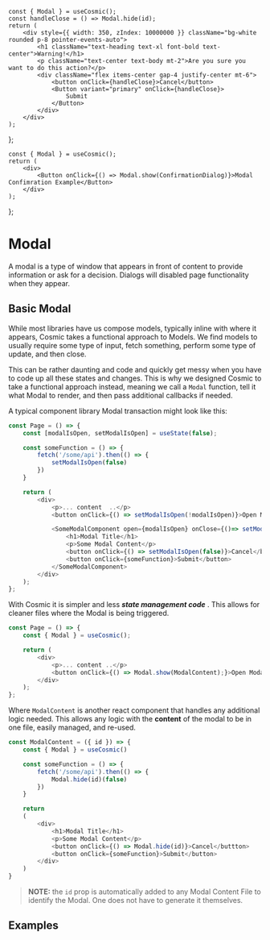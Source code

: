 
    const { Modal } = useCosmic();
    const handleClose = () => Modal.hide(id);
    return (
        <div style={{ width: 350, zIndex: 10000000 }} className="bg-white rounded p-8 pointer-events-auto">
            <h1 className="text-heading text-xl font-bold text-center">Warning!</h1>
            <p className="text-center text-body mt-2">Are you sure you want to do this action?</p>
            <div className="flex items-center gap-4 justify-center mt-6">
                <button onClick={handleClose}>Cancel</button>
                <Button variant="primary" onClick={handleClose}>
                    Submit
                </Button>
            </div>
        </div>
    );
};

    const { Modal } = useCosmic();
    return (
        <div>
            <Button onClick={() => Modal.show(ConfirmationDialog)}>Modal Confimration Example</Button>
        </div>
    );
};

<Meta title="Components/Modal" />

# Modal

A modal is a type of window that appears in front of content to provide information or ask for a decision. Dialogs will disabled page functionality when they appear.

## **Basic Modal**

While most libraries have us compose models, typically inline with where it appears, Cosmic takes a functional approach to Models.
We find models to usually require some type of input, fetch something, perform some type of update, and then close.

This can be rather daunting and code and quickly get messy when you have to code up all these states and changes. This is why we designed Cosmic to take a functional approach instead, meaning we call a `Modal` function, tell it what Modal to render, and then pass additional callbacks if needed.

A typical component library Modal transaction might look like this:

```javascript
const Page = () => {
    const [modalIsOpen, setModalIsOpen] = useState(false);

    const someFunction = () => {
        fetch('/some/api').then(() => {
            setModalIsOpen(false)
        })
    }

    return (
        <div>
            <p>... content  ..</p>
            <button onClick={() => setModalIsOpen(!modalIsOpen)}>Open Modal</button>

            <SomeModalComponent open={modalIsOpen} onClose={()=> setModalIsOpen(false)}>
                <h1>Modal Title</h1>
                <p>Some Modal Content</p>
                <button onClick={() => setModalIsOpen(false)}>Cancel</buttton>
                <button onClick={someFunction}>Submit</button>
            </SomeModalComponent>
        </div>
    );
};
```

With Cosmic it is simpler and less **_state management code_** . This allows for cleaner files where the Modal is being triggered.

```javascript
const Page = () => {
    const { Modal } = useCosmic();

    return (
        <div>
            <p>... content ..</p>
            <button onClick={() => Modal.show(ModalContent);}>Open Modal</button>
        </div>
    );
};
```

Where `ModalContent` is another react component that handles any additional logic needed. This allows any logic with the **content** of the modal to be in one file, easily managed, and re-used.

```javascript
const ModalContent = ({ id }) => {
    const { Modal } = useCosmic()

    const someFunction = () => {
        fetch('/some/api').then(() => {
            Modal.hide(id)(false)
        })
    }

    return
    (
        <div>
            <h1>Modal Title</h1>
            <p>Some Modal Content</p>
            <button onClick={() => Modal.hide(id)}>Cancel</buttton>
            <button onClick={someFunction}>Submit</button>
        </div>
    )
}

```

> **NOTE:** the `id` prop is automatically added to any Modal Content File to identify the Modal. One does not have to generate it themselves.

## **Examples**

<Canvas>
    <CosmicProvider>
        <ExampleOne />
    </CosmicProvider>
</Canvas>
